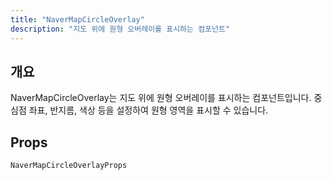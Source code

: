 ```yaml
---
title: "NaverMapCircleOverlay"
description: "지도 위에 원형 오버레이를 표시하는 컴포넌트"
---
```


## 개요

NaverMapCircleOverlay는 지도 위에 원형 오버레이를 표시하는 컴포넌트입니다.
중심점 좌표, 반지름, 색상 등을 설정하여 원형 영역을 표시할 수 있습니다.

## Props

`NaverMapCircleOverlayProps`

<AutoTypeTable path="../src/component/NaverMapCircleOverlay.tsx" name="NaverMapCircleOverlayProps" />
